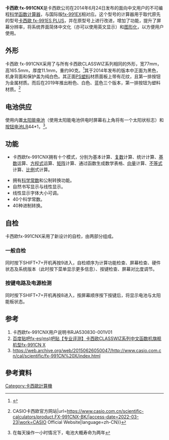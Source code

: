 {{Infobox calculator
| name         = 卡西欧 fx-991CNX
| image        = 文件:Casio fx-991CNX.jpg
| caption      = 
| type         = [[科学计算器|科学计算器]]
| entry        = 
| invent-date  = 2014年6月24日
| invent-name  = [[卡西欧|卡西欧]]
| conn1        = 
| via1_1       = 
| designfirm   = 
| manufacturer = 
| introduced   = 
| discontinued = 
| cost         = 168元（人民币）
| processor    = 
| prog_lang    = 
| frequency    = 
| precision    = 
| display_type = [[Liquid_crystal_display|Liquid crystal display]]
| display_size = 192×63
| memory_user  = 
| memory_rom   = 
| memory_extern= 
| memory_data  = 
| memory_step  =
| connection   = 
| ports        = 
| supply       = 内置[[太阳能电池|太阳能电池]]；[[纽扣电池|纽扣电池]]LR44*1
| power        = 
| weight       = 0.09 (kg)
| dimensions   = 77*165.5*11.1
}}

'''卡西欧 fx-991CNX'''是卡西欧公司在2014年6月24日发布的面向中文用户的不可编程[[科学计算器|科学函数计算器]]，与国际版[[fx-991EX|fx-991EX]]相对应。这个型号的计算器用于取代原先的型号[[卡西歐_fx-991ES_PLUS|卡西歐 fx-991ES PLUS]]，并在原型号上进行改进，增加了功能，提升了屏幕分辨率，将系统界面简体中文化（亦可以使用英文显示）和[[图形用户界面|图形化]]，以方便用户使用。

==外形==
卡西欧 fx-991CNX采用了与所有卡西欧CLASSWIZ系列相同的外形，宽77mm，高165.5mm，厚度11.1mm，重约90克。<ref>{{Cite web|title=FX-991CN X BK卡西欧计算器-计算器 函数科学-卡西欧官方商城|url=https://www.casiostore.com.cn/calculator/hskx/fx-991CN+X/s1327.html?utm_source=casio|access-date=2022-03-26|work=www.casiostore.com.cn}}</ref>其于2014年发布的版本中正面为黑色，机身背面和保护盖为纯白色。其正面[[聚苯乙烯|PS塑料]]材质面板上带有花纹，且第一排按钮为金属材质。而后在2019年推出粉色、白色、蓝色三个版本，第一排按钮为塑料材质。<ref>{{Cite web|title=fx-991CN X-BK {{!}} CASIO卡西欧官方网站|url=https://www.casio.com.cn/scientific-calculators/product.FX-991CNX-BK/|access-date=2022-03-23|work=CASIO Official Website|language=zh-CN}}</ref>

==电池供应==
使用内置[[太阳能电池|太阳能电池]]（使用太阳能电池供电时屏幕右上角将有一个太阳状标志）和[[鈕扣電池|按钮电池]]LR44*1，<ref>在每天操作一小时情况下，电池大概寿命为两年</ref>。

==功能==
*卡西欧fx-991CNX拥有十个模式，分别为基本计算、[[复数_(数学)|复数]]计算、统计计算、[[基数|基数]]运算、[[方程式|方程式]]运算、[[矩阵|矩阵]]计算、通过函数生成数学表格、[[向量|向量]]计算、[[不等式|不等式]]计算、[[比例|比例]]式计算。

*拥有[[常数|科学常数]]和公制转换功能。
*自然书写显示与线性显示。
*线性显示字体大小可调。
*40个科学常数。
*40种进制转换。

==自检==
卡西欧fx-991CNX采用了新设计的自检，由两部分组成。
===一般自检===

同时按下SHIFT+7+开机再按9进入，自检顺序为计算功能检查、屏幕检查、硬件状态及系统版本（此时按下菜单显示更多信息）、按键检查、屏幕对比度调节。
===按键电路及电源检测===
同时按下SHIFT+7+开机再按8进入，按屏幕顺序按下按键后，将显示电池与太阳能板状态。

==参考==
#卡西欧fx-991CNX用户说明书RJA530830-001V01
#[https://web.archive.org/web/20170218090646/https://tieba.baidu.com/p/3194146137 百度贴吧fx-es(ms)吧贴【专业评测】卡西欧CLASSWIZ系列中文函数机旗舰机型fx-991CN X]
#https://web.archive.org/web/20150626050047/http://www.casio.com.cn/cal/scientific/fx-991CN%20X/index.html
== 參考資料 ==
{{reflist}}


{{Casio Cal}}

[[Category:卡西歐計算機|Category:卡西歐計算機]]